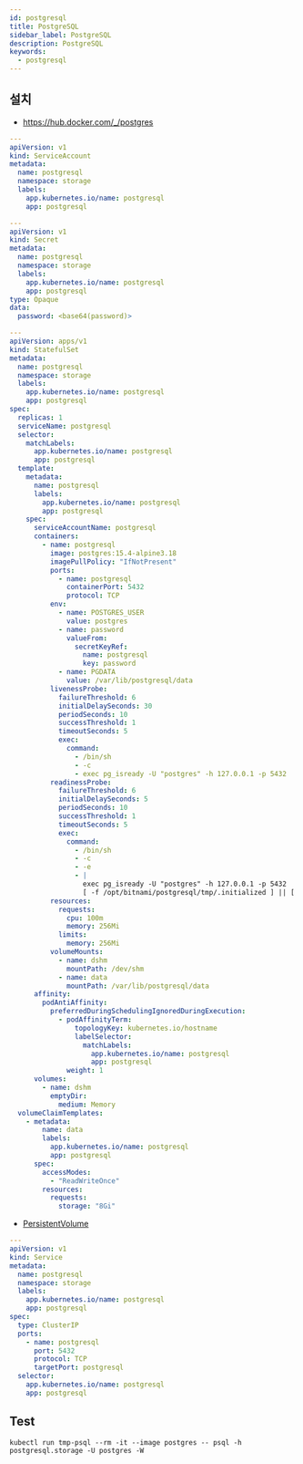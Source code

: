 ```yaml
---
id: postgresql
title: PostgreSQL
sidebar_label: PostgreSQL
description: PostgreSQL
keywords:
  - postgresql
---
```


## 설치

- https://hub.docker.com/_/postgres

```yaml
---
apiVersion: v1
kind: ServiceAccount
metadata:
  name: postgresql
  namespace: storage
  labels:
    app.kubernetes.io/name: postgresql
    app: postgresql
```

```yaml
---
apiVersion: v1
kind: Secret
metadata:
  name: postgresql
  namespace: storage
  labels:
    app.kubernetes.io/name: postgresql
    app: postgresql
type: Opaque
data:
  password: <base64(password)>
```

```yaml
---
apiVersion: apps/v1
kind: StatefulSet
metadata:
  name: postgresql
  namespace: storage
  labels:
    app.kubernetes.io/name: postgresql
    app: postgresql
spec:
  replicas: 1
  serviceName: postgresql
  selector:
    matchLabels:
      app.kubernetes.io/name: postgresql
      app: postgresql
  template:
    metadata:
      name: postgresql
      labels:
        app.kubernetes.io/name: postgresql
        app: postgresql
    spec:
      serviceAccountName: postgresql
      containers:
        - name: postgresql
          image: postgres:15.4-alpine3.18
          imagePullPolicy: "IfNotPresent"
          ports:
            - name: postgresql
              containerPort: 5432
              protocol: TCP
          env:
            - name: POSTGRES_USER
              value: postgres
            - name: password
              valueFrom:
                secretKeyRef:
                  name: postgresql
                  key: password
            - name: PGDATA
              value: /var/lib/postgresql/data
          livenessProbe:
            failureThreshold: 6
            initialDelaySeconds: 30
            periodSeconds: 10
            successThreshold: 1
            timeoutSeconds: 5
            exec:
              command:
                - /bin/sh
                - -c
                - exec pg_isready -U "postgres" -h 127.0.0.1 -p 5432
          readinessProbe:
            failureThreshold: 6
            initialDelaySeconds: 5
            periodSeconds: 10
            successThreshold: 1
            timeoutSeconds: 5
            exec:
              command:
                - /bin/sh
                - -c
                - -e
                - |
                  exec pg_isready -U "postgres" -h 127.0.0.1 -p 5432
                  [ -f /opt/bitnami/postgresql/tmp/.initialized ] || [ -f /bitnami/postgresql/.initialized ]
          resources:
            requests:
              cpu: 100m
              memory: 256Mi
            limits:
              memory: 256Mi
          volumeMounts:
            - name: dshm
              mountPath: /dev/shm
            - name: data
              mountPath: /var/lib/postgresql/data
      affinity:
        podAntiAffinity:
          preferredDuringSchedulingIgnoredDuringExecution:
            - podAffinityTerm:
                topologyKey: kubernetes.io/hostname
                labelSelector:
                  matchLabels:
                    app.kubernetes.io/name: postgresql
                    app: postgresql
              weight: 1
      volumes:
        - name: dshm
          emptyDir:
            medium: Memory
  volumeClaimTemplates:
    - metadata:
        name: data
        labels:
          app.kubernetes.io/name: postgresql
          app: postgresql
      spec:
        accessModes:
          - "ReadWriteOnce"
        resources:
          requests:
            storage: "8Gi"
```

- [PersistentVolume](/docs/mlops/mlops/kubernetes/persistent-volume)

```yaml
---
apiVersion: v1
kind: Service
metadata:
  name: postgresql
  namespace: storage
  labels:
    app.kubernetes.io/name: postgresql
    app: postgresql
spec:
  type: ClusterIP
  ports:
    - name: postgresql
      port: 5432
      protocol: TCP
      targetPort: postgresql
  selector:
    app.kubernetes.io/name: postgresql
    app: postgresql
```

## Test

```shell
kubectl run tmp-psql --rm -it --image postgres -- psql -h postgresql.storage -U postgres -W
```
